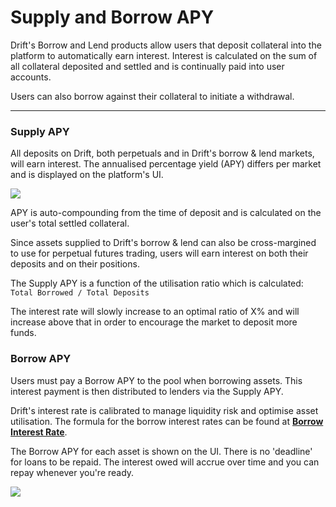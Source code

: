 # Supply and Borrow APY

Drift's Borrow and Lend products allow users that deposit collateral into the platform to automatically earn interest. Interest is calculated on the sum of all collateral deposited and settled and is continually paid into user accounts.  

Users can also borrow against their collateral to initiate a withdrawal.

---
### Supply APY  

All deposits on Drift, both perpetuals and in Drift's borrow & lend markets, will earn interest. The annualised percentage yield (APY) differs per market and is displayed on the platform's UI.  

![](public/assets/IjPTQ7BZXMIhgNOt8IhYf_image.png)

APY is auto-compounding from the time of deposit and is calculated on the user's total settled collateral.  

Since assets supplied to Drift's borrow & lend can also be cross-margined to use for perpetual futures trading, users will earn interest on both their deposits and on their positions.

The Supply APY is a function of the utilisation ratio which is calculated: `Total Borrowed / Total Deposits`

The interest rate will slowly increase to an optimal ratio of X% and will increase above that in order to encourage the market to deposit more funds.  

### Borrow APY

Users must pay a Borrow APY to the pool when borrowing assets. This interest payment is then distributed to lenders via the Supply APY.

Drift's interest rate is calibrated to manage liquidity risk and optimise asset utilisation. The formula for the borrow interest rates can be found at [**Borrow Interest Rate**](/lend-borrow/borrow-interest-rate).  

The Borrow APY for each asset is shown on the UI. There is no 'deadline' for loans to be repaid. The interest owed will accrue over time and you can repay whenever you're ready.  

![](public/assets/y_D7XVjmDvigSgXyl_n0e_image.png)